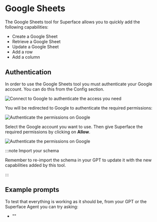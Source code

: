 # Google Sheets

The Google Sheets tool for Superface allows you to quickly add the following capabilities:

- Create a Google Sheet
- Retrieve a Google Sheet
- Update a Google Sheet
- Add a row
- Add a column

## Authentication

In order to use the Google Sheets tool you must authenticate your Google account. You can do this from the Config section.

![Connect to Google to authenticate the access you need](/img/tools/tools-google-calendar.png)

You will be redirected to Google to authenticate the required permissions:

![Authenticate the permissions on Google](/img/tools/tools-google-calendar-auth.png)

Select the Google account you want to use. Then give Superface the required permissions by clicking on **Allow**.

![Authenticate the permissions on Google](/img/tools/tools-google-calendar-auth2.png)

:::note Import your schema

Remember to re-import the schema in your GPT to update it with the new capabilities added by this tool.

:::

## Example prompts

To test that everything is working as it should be, from your GPT or the Superface Agent you can try asking:

- ""
